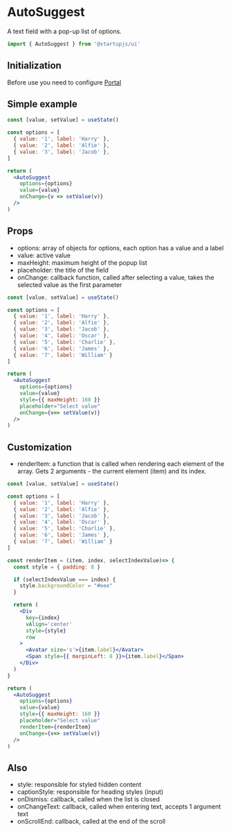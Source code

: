 
# AutoSuggest
A text field with a pop-up list of options.

```jsx
import { AutoSuggest } from '@startupjs/ui'
```

## Initialization

Before use you need to configure [Portal](/docs/components/Portal)

## Simple example
```jsx example
const [value, setValue] = useState()

const options = [
  { value: '1', label: 'Harry' },
  { value: '2', label: 'Alfie' },
  { value: '3', label: 'Jacob' },
]

return (
  <AutoSuggest
    options={options}
    value={value}
    onChange={v => setValue(v)}
  />
)
```

## Props
- options: array of objects for options, each option has a value and a label
- value: active value
- maxHeight: maximum height of the popup list
- placeholder: the title of the field
- onChange: callback function, called after selecting a value, takes the selected value as the first parameter

```jsx example
const [value, setValue] = useState()

const options = [
  { value: '1', label: 'Harry' },
  { value: '2', label: 'Alfie' },
  { value: '3', label: 'Jacob' },
  { value: '4', label: 'Oscar' },
  { value: '5', label: 'Charlie' },
  { value: '6', label: 'James' },
  { value: '7', label: 'William' }
]

return (
  <AutoSuggest
    options={options}
    value={value}
    style={{ maxHeight: 160 }}
    placeholder="Select value"
    onChange={v=> setValue(v)}
  />
)
```

## Customization
- renderItem: a function that is called when rendering each element of the array. Gets 2 arguments - the current element (item) and its index.

```jsx example
const [value, setValue] = useState()

const options = [
  { value: '1', label: 'Harry' },
  { value: '2', label: 'Alfie' },
  { value: '3', label: 'Jacob' },
  { value: '4', label: 'Oscar' },
  { value: '5', label: 'Charlie' },
  { value: '6', label: 'James' },
  { value: '7', label: 'William' }
]

const renderItem = (item, index, selectIndexValue)=> {
  const style = { padding: 8 }

  if (selectIndexValue === index) {
    style.backgroundColor = "#eee"
  }

  return (
    <Div
      key={index}
      vAlign='center'
      style={style}
      row
    >
      <Avatar size='s'>{item.label}</Avatar>
      <Span style={{ marginLeft: 8 }}>{item.label}</Span>
    </Div>
  )
}

return (
  <AutoSuggest
    options={options}
    value={value}
    style={{ maxHeight: 160 }}
    placeholder="Select value"
    renderItem={renderItem}
    onChange={v=> setValue(v)}
  />
)
```

## Also
- style: responsible for styled hidden content
- captionStyle: responsible for heading styles (input)
- onDismiss: callback, called when the list is closed
- onChangeText: callback, called when entering text, accepts 1 argument text
- onScrollEnd: callback, called at the end of the scroll
